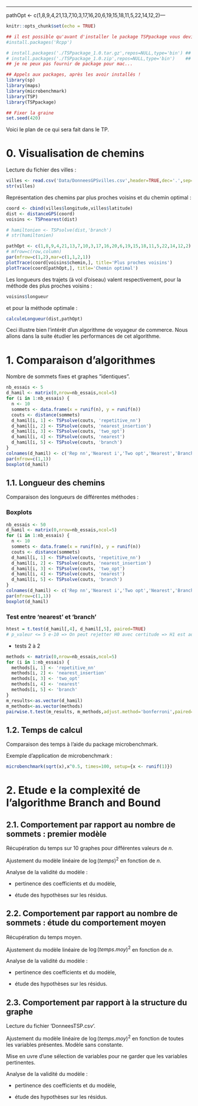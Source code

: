 ---
pathOpt <- c(1,8,9,4,21,13,7,10,3,17,16,20,6,19,15,18,11,5,22,14,12,2)---

```r
knitr::opts_chunk$set(echo = TRUE)

## il est possible qu'avant d'installer le package TSPpackage vous deviez installer ou ré-installer Rcpp
#install.packages('Rcpp')

# install.packages('./TSPpackage_1.0.tar.gz',repos=NULL,type='bin') ## pour linux
# install.packages('./TSPpackage_1.0.zip',repos=NULL,type='bin')    ## pour windows
## je ne peux pas fournir de package pour mac...

## Appels aux packages, après les avoir installés !
library(sp)
library(maps)
library(microbenchmark)
library(TSP)
library(TSPpackage)

## Fixer la graine
set.seed(420)
```
Voici le plan de ce qui sera fait dans le TP.

# 0. Visualisation de chemins

Lecture du fichier des villes :

```r
villes <- read.csv('Data/DonneesGPSvilles.csv',header=TRUE,dec='.',sep=';',quote="\"")
str(villes)
```
Représentation des chemins par plus proches voisins et du chemin optimal :
```r
coord <- cbind(villes$longitude,villes$latitude)
dist <- distanceGPS(coord)
voisins <- TSPnearest(dist)

# hamiltonien <- TSPsolve(dist,'branch')
# str(hamiltonien)

pathOpt <- c(1,8,9,4,21,13,7,10,3,17,16,20,6,19,15,18,11,5,22,14,12,2)
# mfrow=c(row,column)
par(mfrow=c(1,2),mar=c(1,1,2,1))
plotTrace(coord[voisins$chemin,], title='Plus proches voisins')
plotTrace(coord[pathOpt,], title='Chemin optimal')
```


Les longueurs des trajets (à vol d'oiseau) valent respectivement, pour la méthode des plus proches voisins :
```r
voisins$longueur
```
et pour la méthode optimale :
```r
calculeLongueur(dist,pathOpt)
```

Ceci illustre bien l'intérêt d'un algorithme de voyageur de commerce. Nous allons dans la suite étudier les performances de cet algorithme.


# 1. Comparaison d'algorithmes

Nombre de sommets fixes et graphes "identiques".

```r
nb_essais <- 5
d_hamil <- matrix(0,nrow=nb_essais,ncol=5)
for (i in 1:nb_essais) {
  n <- 10
  sommets <- data.frame(x = runif(n), y = runif(n))
  couts <- distance(sommets)
  d_hamil[i, 1] <- TSPsolve(couts, 'repetitive_nn')
  d_hamil[i, 2] <- TSPsolve(couts, 'nearest_insertion')
  d_hamil[i, 3] <- TSPsolve(couts, 'two_opt')
  d_hamil[i, 4] <- TSPsolve(couts, 'nearest')
  d_hamil[i, 5] <- TSPsolve(couts, 'branch')
}
colnames(d_hamil) <- c('Rep nn','Nearest i','Two opt','Nearest','Branch')
par(mfrow=c(1,1))
boxplot(d_hamil)

```

## 1.1. Longueur des chemins

Comparaison des longueurs de différentes méthodes : 

### Boxplots

```r
nb_essais <- 50
d_hamil <- matrix(0,nrow=nb_essais,ncol=5)
for (i in 1:nb_essais) {
  n <- 10
  sommets <- data.frame(x = runif(n), y = runif(n))
  couts <- distance(sommets)
  d_hamil[i, 1] <- TSPsolve(couts, 'repetitive_nn')
  d_hamil[i, 2] <- TSPsolve(couts, 'nearest_insertion')
  d_hamil[i, 3] <- TSPsolve(couts, 'two_opt')
  d_hamil[i, 4] <- TSPsolve(couts, 'nearest')
  d_hamil[i, 5] <- TSPsolve(couts, 'branch')
}
colnames(d_hamil) <- c('Rep nn','Nearest i','Two opt','Nearest','Branch')
par(mfrow=c(1,1))
boxplot(d_hamil)

```

### Test entre 'nearest' et 'branch'

```r
htest = t.test(d_hamil[,4], d_hamil[,5], paired=TRUE)
# p_valeur <= 5 e-10 => On peut rejetter H0 avec certitude => H1 est admissible => mmnn -mmb > 0, branch and bound trouve une meilleure chemin optimale que nearest neighbour

```



   * tests 2 à 2 
```r
methods <- matrix(0,nrow=nb_essais,ncol=5)
for (i in 1:nb_essais) {
  methods[i, 1] <- 'repetitive_nn'
  methods[i, 2] <- 'nearest_insertion'
  methods[i, 3] <- 'two_opt'
  methods[i, 4] <- 'nearest'
  methods[i, 5] <- 'branch'
}
m_results<-as.vector(d_hamil)
m_methods<-as.vector(methods)
pairwise.t.test(m_results, m_methods,adjust.method='bonferroni',paired=TRUE)
```

## 1.2. Temps de calcul

Comparaison des temps à l'aide du package microbenchmark.

Exemple d'application de microbenchmark :
```r
microbenchmark(sqrt(x),x^0.5, times=100, setup={x <- runif(1)})
```

# 2. Etude e la complexité de l'algorithme Branch and Bound

## 2.1. Comportement par rapport au nombre de sommets : premier modèle

Récupération du temps sur 10 graphes pour différentes valeurs de $n$.

Ajustement du modèle linéaire de $\log(temps)^2$ en fonction de $n$.

Analyse de la validité du modèle : 

  * pertinence des coefficients et du modèle, 
  
  * étude des hypothèses sur les résidus.

## 2.2. Comportement par rapport au nombre de sommets : étude du comportement moyen

Récupération du temps moyen.

Ajustement du modèle linéaire de $\log(temps.moy)^2$ en fonction de $n$.

Analyse de la validité du modèle : 

  * pertinence des coefficients et du modèle, 
  
  * étude des hypothèses sur les résidus.
  

## 2.3. Comportement par rapport à la structure du graphe

Lecture du fichier 'DonneesTSP.csv'.

Ajustement du modèle linéaire de $\log(temps.moy)^2$ en fonction de toutes les variables présentes. Modèle sans constante.

Mise en \oe uvre d'une sélection de variables pour ne garder que les variables pertinentes.

Analyse de la validité du modèle : 

  * pertinence des coefficients et du modèle, 
  
  * étude des hypothèses sur les résidus.

